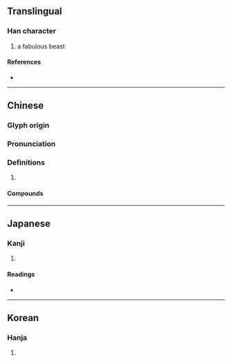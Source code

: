 {{character info}}
==Translingual==

===Han character===
{{Han char|rn=94|rad=犬|as=07|sn=10|four=43247|canj=KHICE|ids=⿰犭夌}}

# a fabulous beast

====References====
* {{Han ref|kx=0712.010|dkj=20431|dj=1124.020|hdz=21350.100|uh=72FB|ud=29435|bh=D2A9|bd=53929}}

----

==Chinese==
{{zh-forms}}

===Glyph origin===
{{Han etym}}

===Pronunciation===
{{zh-pron
|m=suān
|c=syun1
|mc=y
|oc=y
|cat=
}}

===Definitions===
{{zh-hanzi}}

# {{zh-only|狻猊||狻麑}}

====Compounds====
{{zh-der|狻猊|狻麑}}

----

==Japanese==

===Kanji===
{{ja-kanji|grade=|rs=犬07}}

# {{rfdef|ja|sort=犬07}}

====Readings====
* {{ja-readings|on=[[さん]] (san), [[しゅん]] (shun)|kun=}}

----

==Korean==

===Hanja===
{{ko-hanja|hangeul=산|eumhun=|rv=san|mr=san|y=san}}

# {{rfdef|ko|sort=犬07}}